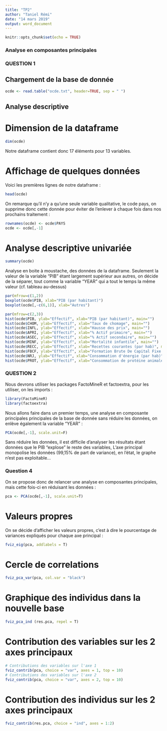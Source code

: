 ```yaml
---
title: "TP2"
author: "Taniel Rémi"
date: "14 mars 2019"
output: word_document
---
```


```r
knitr::opts_chunk$set(echo = TRUE)
```

### Analyse en composantes principales

### QUESTION 1

## Chargement de la base de donnée
```r
ocde <- read.table("ocde.txt", header=TRUE, sep = " ")
```

## Analyse descriptive

# Dimension de la dataframe
```r
dim(ocde)
```

Notre dataframe contient donc 17 éléments pour 13 variables.

# Affichage de quelques données

Voici les premières lignes de notre dataframe :

```r
head(ocde)
```

On remarque qu'il n'y a qu'une seule variable qualitative, le code pays, on supprime donc cette donnée pour éviter de l'enlever à chaque fois dans nos prochains traitement :

```r
rownames(ocde) <- ocde$PAYS
ocde <- ocde[,-1]
```

# Analyse descriptive univariée

```r
summary(ocde)
```

Analyse en boite à moustache, des données de la dataframe. Seulement la valeur de la variable "PIB" étant largement supérieur aux autres, on décide de la séparer, tout comme la variable "YEAR" qui a tout le temps la même valeur (cf. tableau au-dessus)

```r
par(mfrow=c(1,2))
boxplot(ocde$PIB, xlab="PIB (par habitant)")
boxplot(ocde[,-c(6,1)], xlab="Autres")
```

```r
par(mfrow=c(2,3))
hist(ocde$PIB, ylab="Effectif", xlab="PIB (par habitant)", main="")
hist(ocde$CHOM, ylab="Effectif", xlab="Taux de chomage", main="")
hist(ocde$INFL, ylab="Effectif", xlab="Hausse des prix", main="")
hist(ocde$APRI, ylab="Effectif", xlab="% Actif primaire", main="")
hist(ocde$ASEC, ylab="Effectif", xlab="% Actif secondaire", main="")
hist(ocde$MINF, ylab="Effectif", xlab="Mortalité infantile", main="")
hist(ocde$RECC, ylab="Effectif", xlab="Recettes courantes (par hab)", main="")
hist(ocde$FBCF, ylab="Effectif", xlab="Formation Brute De Capital Fixe (par hab)", main="")
hist(ocde$NRJ, ylab="Effectif", xlab="Consommation d'énergie (par hab)", main="")
hist(ocde$PROT, ylab="Effectif", xlab="Consommation de protéine animale (par hab)", main="")
```


### QUESTION 2

Nous devrons utiliser les packages FactoMineR et factoextra, pour les utiliser, on les imports :

```r
library(FactoMineR)
library(factoextra)
```

Nous allons faire dans un premier temps, une analyse en composante principales principales de la base de donnée sans réduire les données, on enlève également la variable "YEAR" :

```r
PCA(ocde[,-1], scale.unit=F)
```

Sans réduire les données, il est difficile d'analyser les résultats étant données que le PIB "explose" le reste des variables,
L'axe principal monopolise les données (99,15% de part de variance), en l'état, le graphe n'est pas exploitable...

### Question 4

On se propose donc de relancer une analyse en composantes principales, mais cette fois-ci en réduisant les données :

```r
pca <- PCA(ocde[,-1], scale.unit=T)
```

# Valeurs propres

On se décide d'afficher les valeurs propres, c'est à dire le pourcentage de variances expliqués pour chaque axe principal :

```r
fviz_eig(pca, addlabels = T)
```

# Cercle de correlations

```r
fviz_pca_var(pca, col.var = "black")
```

# Graphique des individus dans la nouvelle base

```r
fviz_pca_ind (res.pca, repel = T)
```

# Contribution des variables sur les 2 axes principaux

```r
# Contributions des variables sur l'axe 1
fviz_contrib(pca, choice = "var", axes = 1, top = 10)
# Contributions des variables sur l'axe 2
fviz_contrib(pca, choice = "var", axes = 2, top = 10)
```

# Contribution des individus sur les 2 axes principaux

```r
fviz_contrib(res.pca, choice = "ind", axes = 1:2)
```
